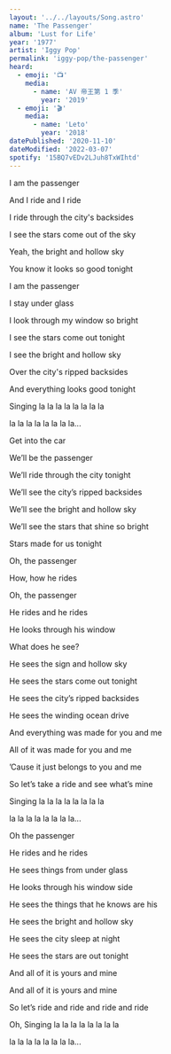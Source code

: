 ```yaml
---
layout: '../../layouts/Song.astro'
name: 'The Passenger'
album: 'Lust for Life'
year: '1977'
artist: 'Iggy Pop'
permalink: 'iggy-pop/the-passenger'
heard:
  - emoji: '📺'
    media:
      - name: 'AV 帝王第 1 季'
        year: '2019'
  - emoji: '🎬'
    media:
      - name: 'Leto'
        year: '2018'
datePublished: '2020-11-10'
dateModified: '2022-03-07'
spotify: '15BQ7vEDv2LJuh8TxWIhtd'
---
```


<LyricSection>

I am the passenger

And I ride and I ride

I ride through the city's backsides

I see the stars come out of the sky

Yeah, the bright and hollow sky

You know it looks so good tonight

</LyricSection>

<LyricSection>

I am the passenger

I stay under glass

I look through my window so bright

I see the stars come out tonight

I see the bright and hollow sky

Over the city's ripped backsides

And everything looks good tonight

</LyricSection>

<LyricSection>

Singing la la la la la la la la

la la la la la la la la...

</LyricSection>

<LyricSection>

Get into the car

We&rsquo;ll be the passenger

We&rsquo;ll ride through the city tonight

We&rsquo;ll see the city&rsquo;s ripped backsides

We&rsquo;ll see the bright and hollow sky

We&rsquo;ll see the stars that shine so bright

Stars made for us tonight

</LyricSection>

<LyricSection>


Oh, the passenger

How, how he rides

Oh, the passenger

He rides and he rides

He looks through his window

What does he see?

He sees the sign and hollow sky

He sees the stars come out tonight

He sees the city&rsquo;s ripped backsides

He sees the winding ocean drive

And everything was made for you and me

All of it was made for you and me

&rsquo;Cause it just belongs to you and me

So let&rsquo;s take a ride and see what&rsquo;s mine

</LyricSection>

<LyricSection>

Singing la la la la la la la la

la la la la la la la la...

</LyricSection>

<LyricSection>

Oh the passenger

He rides and he rides

He sees things from under glass

He looks through his window side

He sees the things that he knows are his

He sees the bright and hollow sky

He sees the city sleep at night

He sees the stars are out tonight

And all of it is yours and mine

And all of it is yours and mine

So let&rsquo;s ride and ride and ride and ride

Oh, Singing la la la la la la la la

la la la la la la la la...

</LyricSection>
